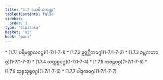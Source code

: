 ```yaml
---
title: "1.7 သေခိယကဏ္ဍ"
tableOfContents: false
sidebar:
  order: 3
type: "tipitaka"
basket: "vi"
book: "paci"
---
```



<DynamicBreadcrumb />



<TableOfContents book="paci" section="1.7">
* [1.7.1 ပရိမဏ္ဍလဝဂ္ဂ](1-7/1-7-1)
* [1.7.2 ဥဇ္ဇဂ္ဃိကဝဂ္ဂ](1-7/1-7-2)
* [1.7.3 ခမ္ဘကတဝဂ္ဂ](1-7/1-7-3)
* [1.7.4 သက္ကစ္စဝဂ္ဂ](1-7/1-7-4)
* [1.7.5 ကဗဠဝဂ္ဂ](1-7/1-7-5)
* [1.7.6 သုရုသုရုဝဂ္ဂ](1-7/1-7-6)
* [1.7.7 ပါဒုကဝဂ္ဂ](1-7/1-7-7)
</TableOfContents>